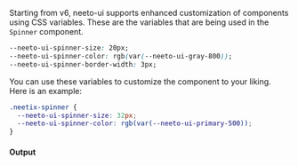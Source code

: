 Starting from v6, neeto-ui supports enhanced customization of components using
CSS variables. These are the variables that are being used in the `Spinner`
component.

```css
--neeto-ui-spinner-size: 20px;
--neeto-ui-spinner-color: rgb(var(--neeto-ui-gray-800));
--neeto-ui-spinner-border-width: 3px;
```

You can use these variables to customize the component to your liking. Here is
an example:

```css
.neetix-spinner {
  --neeto-ui-spinner-size: 32px;
  --neeto-ui-spinner-color: rgb(var(--neeto-ui-primary-500));
}
```

#### Output
